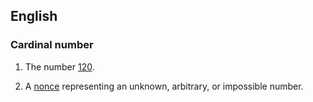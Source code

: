 ==English==

===Cardinal number===
{{infl|en|cardinal number}}

# {{nonstandard}} The number [[120]].
# A [[nonce]] representing an unknown, arbitrary, or impossible number.